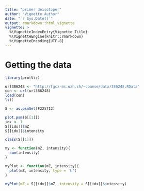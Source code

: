```yaml
---
title: "primer deisotoper"
author: "Vignette Author"
date: "`r Sys.Date()`"
output: rmarkdown::html_vignette
vignette: >
  %\VignetteIndexEntry{Vignette Title}
  %\VignetteEngine{knitr::rmarkdown}
  %\VignetteEncoding{UTF-8}
---
```



# Getting the data

```r

library(protViz)

url386248 <- "http://fgcz-ms.uzh.ch/~cpanse/data/386248.RData"
con <- url(url386248)
load(con)
ls()

S <- as.psmSet(F225712)
```


```r

plot.psm(S[[1]])
idx <- 1
S[[idx]]$mZ
S[[idx]]$intensity
```


```r

class(S[[1]])

my <- function(mZ, intensity){
  sum(intensity)
}

myPlot <- function(mZ, intensity){
  plot(mZ, intensity, type = 'h')
}

myPlot(mZ = S[[idx]]$mZ, intensity = S[[idx]]$intensity)
```